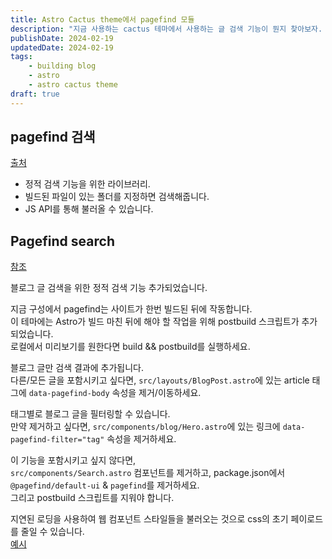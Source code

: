 ```yaml
---
title: Astro Cactus theme에서 pagefind 모듈
description: "지금 사용하는 cactus 테마에서 사용하는 글 검색 기능이 뭔지 찾아보자.                            "
publishDate: 2024-02-19
updatedDate: 2024-02-19
tags:
    - building blog
    - astro
    - astro cactus theme
draft: true
---
```


## pagefind 검색

[출처](https://pagefind.app/)

-   정적 검색 기능을 위한 라이브러리.
-   빌드된 파일이 있는 폴더를 지정하면 검색해줍니다.
-   JS API를 통해 불러올 수 있습니다.

## Pagefind search

[참조](https://github.com/chrismwilliams/astro-theme-cactus?tab=readme-ov-file#pagefind-search)

블로그 글 검색을 위한 정적 검색 기능 추가되었습니다.

지금 구성에서 pagefind는 사이트가 한번 빌드된 뒤에 작동합니다.  
이 테마에는 Astro가 빌드 마친 뒤에 해야 할 작업을 위해
postbuild 스크립트가 추가되었습니다.  
로컬에서 미리보기를 원한다면 build && postbuild를 실행하세요.

블로그 글만 검색 결과에 추가됩니다.  
다른/모든 글을 포함시키고 싶다면, `src/layouts/BlogPost.astro`에 있는
article 태그에 `data-pagefind-body` 속성을 제거/이동하세요.

태그별로 블로그 글을 필터링할 수 있습니다.  
만약 제거하고 싶다면, `src/components/blog/Hero.astro`에 있는
링크에 `data-pagefind-filter="tag"` 속성을 제거하세요.

이 기능을 포함시키고 싶지 않다면,  
`src/components/Search.astro` 컴포넌트를 제거하고,
package.json에서 `@pagefind/default-ui` & `pagefind`를 제거하세요.  
그리고 postbuild 스크립트를 지워야 합니다.

지연된 로딩을 사용하여 웹 컴포넌트 스타일들을 불러오는 것으로
css의 초기 페이로드를 줄일 수 있습니다.  
[예시](https://github.com/chrismwilliams/astro-theme-cactus/pull/145#issue-1943779868)
